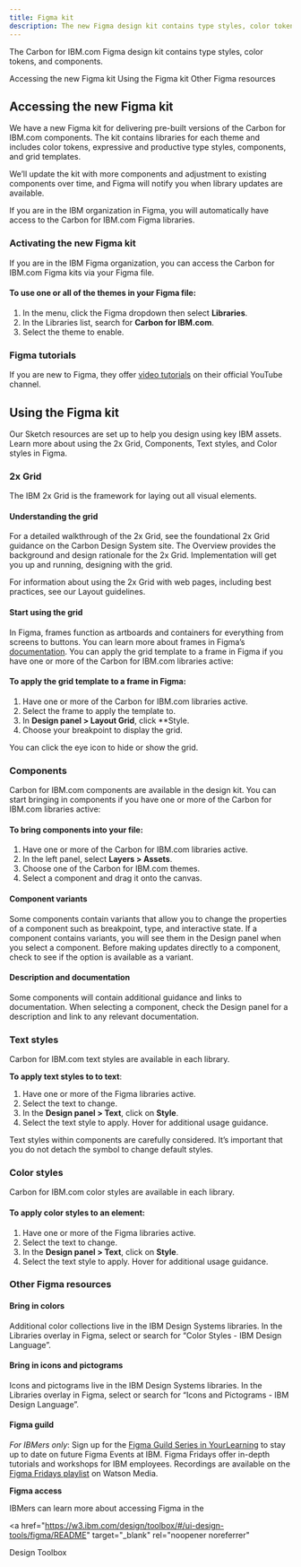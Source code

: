 ```yaml
---
title: Figma kit
description: The new Figma design kit contains type styles, color tokens, and components.
---
```


<PageDescription>

The Carbon for IBM.com Figma design kit contains type styles, color tokens, and components.

</PageDescription>

<AnchorLinks>

<AnchorLink>Accessing the new Figma kit</AnchorLink>
<AnchorLink>Using the Figma kit</AnchorLink>
<AnchorLink>Other Figma resources</AnchorLink>

</AnchorLinks>

## Accessing the new Figma kit

<Row>
<Column  colLg={8} colMd={8} colSm={4}>

We have a new Figma kit for delivering pre-built versions of the Carbon for IBM.com components. The kit contains libraries for each theme and includes color tokens, expressive and productive type styles, components, and grid templates.

We’ll update the kit with more components and adjustment to existing components over time, and Figma will notify you when library updates are available.

If you are in the IBM organization in Figma, you will automatically have access to the Carbon for IBM.com Figma libraries.

### Activating the new Figma kit

If you are in the IBM Figma organization, you can access the Carbon for IBM.com Figma kits via your Figma file.

#### To use one or all of the themes in your Figma file:

1. In the menu, click the Figma dropdown then select **Libraries**.
2. In the Libraries list, search for **Carbon for IBM.com**.
3. Select the theme to enable.

### Figma tutorials

If you are new to Figma, they offer <a href="https://www.youtube.com/c/Figmadesign/playlists?view=50&sort=dd&shelf_id=3" target="_blank" rel="noopener noreferrer">video tutorials</a> on their official YouTube channel.

## Using the Figma kit

Our Sketch resources are set up to help you design using key IBM assets. Learn more about using the 2x Grid, Components, Text styles, and Color styles in Figma.

### 2x Grid

The IBM 2x Grid is the framework for laying out all visual elements.

#### Understanding the grid

For a detailed walkthrough of the 2x Grid, see the foundational 2x Grid guidance on the Carbon Design System site. The Overview provides the background and design rationale for the 2x Grid. Implementation will get you up and running, designing with the grid.

For information about using the 2x Grid with web pages, including best practices, see our Layout guidelines.

#### Start using the grid

In Figma, frames function as artboards and containers for everything from screens to buttons. You can learn more about frames in Figma’s <a href="https://help.figma.com/hc/en-us/articles/360041539473-Frames-in-Figma" target="_blank" rel="noopener noreferrer">documentation</a>. You can apply the grid template to a frame in Figma if you have one or more of the Carbon for IBM.com libraries active:

#### To apply the grid template to a frame in Figma:

1. Have one or more of the Carbon for IBM.com libraries active.
2. Select the frame to apply the template to.
3. In **Design panel > Layout Grid**, click \*\*Style.
4. Choose your breakpoint to display the grid.

You can click the eye icon to hide or show the grid.

### Components

Carbon for IBM.com components are available in the design kit. You can start bringing in components if you have one or more of the Carbon for IBM.com libraries active:

#### To bring components into your file:

1. Have one or more of the Carbon for IBM.com libraries active.
2. In the left panel, select **Layers > Assets**.
3. Choose one of the Carbon for IBM.com themes.
4. Select a component and drag it onto the canvas.

#### Component variants

Some components contain variants that allow you to change the properties of a component such as breakpoint, type, and interactive state. If a component contains variants, you will see them in the Design panel when you select a component. Before making updates directly to a component, check to see if the option is available as a variant.

#### Description and documentation

Some components will contain additional guidance and links to documentation. When selecting a component, check the Design panel for a description and link to any relevant documentation.

### Text styles

Carbon for IBM.com text styles are available in each library.

**To apply text styles to to text**:

1. Have one or more of the Figma libraries active.
2. Select the text to change.
3. In the **Design panel > Text**, click on **Style**.
4. Select the text style to apply. Hover for additional usage guidance.

Text styles within components are carefully considered. It’s important that you do not detach the symbol to change default styles.

### Color styles

Carbon for IBM.com color styles are available in each library.

#### To apply color styles to an element:

1. Have one or more of the Figma libraries active.
2. Select the text to change.
3. In the **Design panel > Text**, click on **Style**.
4. Select the text style to apply. Hover for additional usage guidance.

### Other Figma resources

#### Bring in colors

Additional color collections live in the IBM Design Systems libraries. In the Libraries overlay in Figma, select or search for “Color Styles - IBM Design Language”.

#### Bring in icons and pictograms

Icons and pictograms live in the IBM Design Systems libraries. In the Libraries overlay in Figma, select or search for “Icons and Pictograms - IBM Design Language”.

#### Figma guild

_For IBMers only_: Sign up for the <a href="https://ec.yourlearning.ibm.com/w3/series/10200299" target="_blank" rel="noopener noreferrer">Figma Guild Series in YourLearning</a> to stay up to date on future Figma Events at IBM. Figma Fridays offer in-depth tutorials and workshops for IBM employees. Recordings are available on the <a href="https://secure.video.ibm.com/channel/23570833/playlist/641336" target="_blank" rel="noopener noreferrer">Figma Fridays playlist</a> on Watson Media.

</Column>

<Column colMd={2} colLg={3} offsetMd={1} offsetLg={1}>
  <Aside>

**Figma access**

IBMers can learn more about accessing Figma in the

<a
  href="https://w3.ibm.com/design/toolbox/#/ui-design-tools/figma/README"
  target="_blank"
  rel="noopener noreferrer"
>
  Design Toolbox
</a>

  </Aside>
</Column>

</Row>
